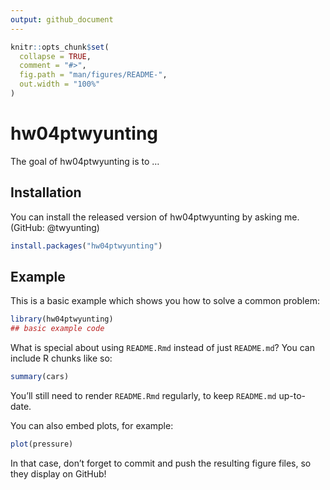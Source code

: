 ```yaml
---
output: github_document
---
```


<!-- README.md is generated from README.Rmd. Please edit that file -->

```r
knitr::opts_chunk$set(
  collapse = TRUE,
  comment = "#>",
  fig.path = "man/figures/README-",
  out.width = "100%"
)
```

# hw04ptwyunting

<!-- badges: start -->
<!-- badges: end -->

The goal of hw04ptwyunting is to ...

## Installation

You can install the released version of hw04ptwyunting by asking me. (GitHub: @twyunting)

``` r
install.packages("hw04ptwyunting")
```

## Example

This is a basic example which shows you how to solve a common problem:

```r
library(hw04ptwyunting)
## basic example code
```

What is special about using `README.Rmd` instead of just `README.md`? You can include R chunks like so:

```r
summary(cars)
```

You'll still need to render `README.Rmd` regularly, to keep `README.md` up-to-date.

You can also embed plots, for example:

```r
plot(pressure)
```

In that case, don't forget to commit and push the resulting figure files, so they display on GitHub!
